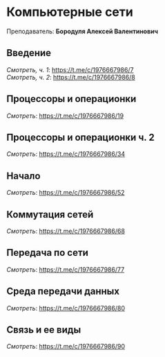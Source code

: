 ﻿# Компьютерные сети

Преподаватель: **Бородуля Алексей Валентинович**

## Введение

*Смотреть, ч. 1*: https://t.me/c/1976667986/7 \
*Смотреть, ч. 2*: https://t.me/c/1976667986/8

## Процессоры и операционки

*Смотреть*: https://t.me/c/1976667986/19

## Процессоры и операционки ч. 2
 
*Смотреть*: https://t.me/c/1976667986/34

## Начало
 
*Смотреть*: https://t.me/c/1976667986/52

## Коммутация сетей
 
*Смотреть*: https://t.me/c/1976667986/68

## Передача по сети
 
*Смотреть*: https://t.me/c/1976667986/77

## Среда передачи данных
 
*Смотреть*: https://t.me/c/1976667986/80

## Связь и ее виды
 
*Смотреть*: https://t.me/c/1976667986/90